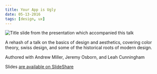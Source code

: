 ```yaml
---
title: Your App is Ugly
date: 05-13-2016
tags: [design, ux]
---
```


<Image
  publicId="external-references/your-app-is-ugly/cover"
  alt="Title slide from the presentation which accompanied this talk"
/>

A rehash of a talk on the basics of design and aesthetics, covering color theory, swiss design, and some of the historical roots of modern design.

Authored with Andrew Miller, Jeremy Osborn, and Leah Cunningham

Slides [are available on SlideShare](https://www.slideshare.net/mbifulco1/your-app-is-ugly)
